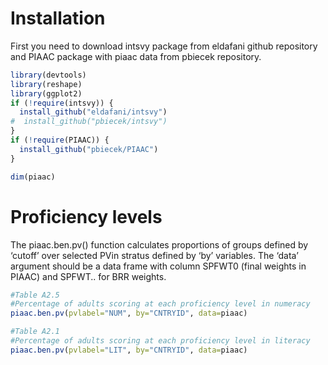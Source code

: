 <!--
%\VignetteEngine{knitr::docco_linear}
%\VignetteIndexEntry{The intsvy PIAAC examples}
-->

# Installation

First you need to download intsvy package from eldafani github repository
and PIAAC package with piaac data from pbiecek repository.

```r
library(devtools)
library(reshape)
library(ggplot2)
if (!require(intsvy)) {
  install_github("eldafani/intsvy")
#  install_github("pbiecek/intsvy")
}
if (!require(PIAAC)) {
  install_github("pbiecek/PIAAC")
}

dim(piaac)
```

# Proficiency levels

The piaac.ben.pv() function calculates proportions of groups defined by 'cutoff' over selected PVin stratus defined by 'by' variables. The 'data' argument should be a data frame with column SPFWT0 (final weights in PIAAC) and SPFWT.. for BRR weights.

```r

#Table A2.5      											
#Percentage of adults scoring at each proficiency level in numeracy														
piaac.ben.pv(pvlabel="NUM", by="CNTRYID", data=piaac)

#Table A2.1
#Percentage of adults scoring at each proficiency level in literacy  													
piaac.ben.pv(pvlabel="LIT", by="CNTRYID", data=piaac)

```
